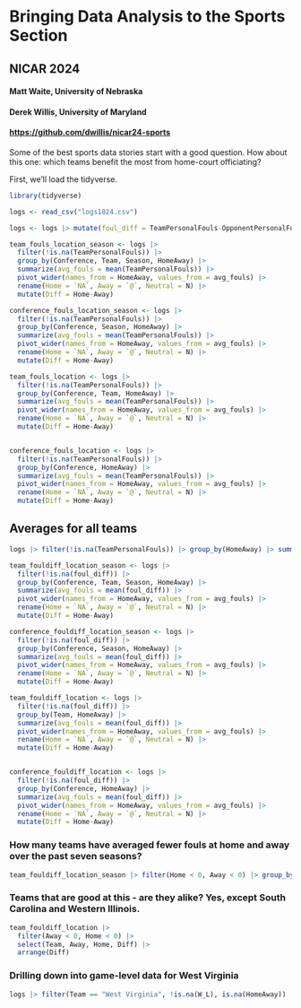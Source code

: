 # Bringing Data Analysis to the Sports Section

## NICAR 2024

#### Matt Waite, University of Nebraska

#### Derek Willis, University of Maryland

#### <https://github.com/dwillis/nicar24-sports>

Some of the best sports data stories start with a good question. How about this one: which teams benefit the most from home-court officiating?

First, we'll load the tidyverse.

```r
library(tidyverse)
```

```r
logs <- read_csv("logs1824.csv")

logs <- logs |> mutate(foul_diff = TeamPersonalFouls-OpponentPersonalFouls, steal_diff = TeamSteals- OpponentSteals, turnover_diff = TeamTurnovers- OpponentTurnovers)
```


```r

team_fouls_location_season <- logs |> 
  filter(!is.na(TeamPersonalFouls)) |> 
  group_by(Conference, Team, Season, HomeAway) |> 
  summarize(avg_fouls = mean(TeamPersonalFouls)) |> 
  pivot_wider(names_from = HomeAway, values_from = avg_fouls) |> 
  rename(Home = `NA`, Away = `@`, Neutral = N) |> 
  mutate(Diff = Home-Away)

conference_fouls_location_season <- logs |> 
  filter(!is.na(TeamPersonalFouls)) |> 
  group_by(Conference, Season, HomeAway) |> 
  summarize(avg_fouls = mean(TeamPersonalFouls)) |> 
  pivot_wider(names_from = HomeAway, values_from = avg_fouls) |> 
  rename(Home = `NA`, Away = `@`, Neutral = N) |> 
  mutate(Diff = Home-Away)

team_fouls_location <- logs |> 
  filter(!is.na(TeamPersonalFouls)) |> 
  group_by(Conference, Team, HomeAway) |> 
  summarize(avg_fouls = mean(TeamPersonalFouls)) |> 
  pivot_wider(names_from = HomeAway, values_from = avg_fouls) |> 
  rename(Home = `NA`, Away = `@`, Neutral = N) |> 
  mutate(Diff = Home-Away)


conference_fouls_location <- logs |> 
  filter(!is.na(TeamPersonalFouls)) |> 
  group_by(Conference, HomeAway) |> 
  summarize(avg_fouls = mean(TeamPersonalFouls)) |> 
  pivot_wider(names_from = HomeAway, values_from = avg_fouls) |> 
  rename(Home = `NA`, Away = `@`, Neutral = N) |> 
  mutate(Diff = Home-Away)
```
## Averages for all teams

```r
logs |> filter(!is.na(TeamPersonalFouls)) |> group_by(HomeAway) |> summarize(avg_fouls = mean(TeamPersonalFouls))
```

```r
team_fouldiff_location_season <- logs |> 
  filter(!is.na(foul_diff)) |> 
  group_by(Conference, Team, Season, HomeAway) |> 
  summarize(avg_fouls = mean(foul_diff)) |> 
  pivot_wider(names_from = HomeAway, values_from = avg_fouls) |> 
  rename(Home = `NA`, Away = `@`, Neutral = N) |> 
  mutate(Diff = Home-Away)

conference_fouldiff_location_season <- logs |> 
  filter(!is.na(foul_diff)) |> 
  group_by(Conference, Season, HomeAway) |> 
  summarize(avg_fouls = mean(foul_diff)) |> 
  pivot_wider(names_from = HomeAway, values_from = avg_fouls) |> 
  rename(Home = `NA`, Away = `@`, Neutral = N) |> 
  mutate(Diff = Home-Away)

team_fouldiff_location <- logs |> 
  filter(!is.na(foul_diff)) |> 
  group_by(Team, HomeAway) |> 
  summarize(avg_fouls = mean(foul_diff)) |> 
  pivot_wider(names_from = HomeAway, values_from = avg_fouls) |> 
  rename(Home = `NA`, Away = `@`, Neutral = N) |> 
  mutate(Diff = Home-Away)


conference_fouldiff_location <- logs |> 
  filter(!is.na(foul_diff)) |> 
  group_by(Conference, HomeAway) |> 
  summarize(avg_fouls = mean(foul_diff)) |> 
  pivot_wider(names_from = HomeAway, values_from = avg_fouls) |> 
  rename(Home = `NA`, Away = `@`, Neutral = N) |> 
  mutate(Diff = Home-Away)
```
### How many teams have averaged fewer fouls at home and away over the past seven seasons?

```r
team_fouldiff_location_season |> filter(Home < 0, Away < 0) |> group_by(Team) |> summarize(count = n()) |> arrange(desc(count))
```

### Teams that are good at this - are they alike? Yes, except South Carolina and Western Illinois.

```r
team_fouldiff_location |> 
  filter(Away < 0, Home < 0) |> 
  select(Team, Away, Home, Diff) |> 
  arrange(Diff)
```

### Drilling down into game-level data for West Virginia


```r
logs |> filter(Team == "West Virginia", !is.na(W_L), is.na(HomeAway)) |>  select(Season, Date, Opponent, W_L, foul_diff, steal_diff, turnover_diff) |>  arrange(desc(Date)) |> distinct()
```



